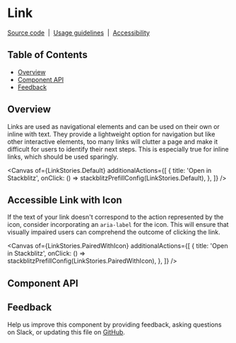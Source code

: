 
<Meta isTemplate />

# Link

[Source code](https://github.com/carbon-design-system/carbon/tree/main/packages/react/src/components/Link)
&nbsp;|&nbsp;
[Usage guidelines](https://www.carbondesignsystem.com/components/link/usage)
&nbsp;|&nbsp;
[Accessibility](https://www.carbondesignsystem.com/components/link/accessibility)

## Table of Contents

- [Overview](#overview)
- [Component API](#component-api)
- [Feedback](#feedback)

## Overview

Links are used as navigational elements and can be used on their own or inline
with text. They provide a lightweight option for navigation but like other
interactive elements, too many links will clutter a page and make it difficult
for users to identify their next steps. This is especially true for inline
links, which should be used sparingly.

<Canvas
  of={LinkStories.Default}
  additionalActions={[
    {
      title: 'Open in Stackblitz',
      onClick: () => stackblitzPrefillConfig(LinkStories.Default),
    },
  ]}
/>

## Accessible Link with Icon

If the text of your link doesn't correspond to the action represented by the
icon, consider incorporating an `aria-label` for the icon. This will ensure that
visually impaired users can comprehend the outcome of clicking the link.

<Canvas
  of={LinkStories.PairedWithIcon}
  additionalActions={[
    {
      title: 'Open in Stackblitz',
      onClick: () => stackblitzPrefillConfig(LinkStories.PairedWithIcon),
    },
  ]}
/>

## Component API

<ArgTypes />

## Feedback

Help us improve this component by providing feedback, asking questions on Slack,
or updating this file on
[GitHub](https://github.com/carbon-design-system/carbon/edit/main/packages/react/src/components/Link/Link.mdx).
